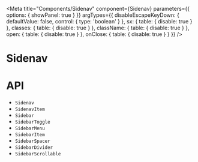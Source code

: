 

<Meta
  title="Components/Sidenav"
  component={Sidenav}
  parameters={{
    options: { showPanel: true }
  }}
  argTypes={{
    disableEscapeKeyDown: {
      defaultValue: false,
      control: {
        type: 'boolean'
      }
    },
    sx: {
      table: {
        disable: true
      }
    },
    classes: {
      table: {
        disable: true
      }
    },
    className: {
      table: {
        disable: true
      }
    },
    open: {
      table: {
        disable: true
      }
    },
    onClose: {
      table: {
        disable: true
      }
    }
  }}
/>

# Sidenav

<Canvas>
  <Story story={stories.Demo} name="Demo" />
</Canvas>

<ArgsTable story="Demo" />

# API

<ul>
  <li>
    <LinkTo kind="components-api-sidenav" story="page">
      <code>Sidenav</code>
    </LinkTo>
  </li>
  <li>
    <LinkTo kind="components-api-sidenavitem" story="page">
      <code>SidenavItem</code>
    </LinkTo>
  </li>
  <li>
    <LinkTo kind="components-api-sidebar" story="page">
      <code>Sidebar</code>
    </LinkTo>
  </li>
  <li>
    <LinkTo kind="components-api-sidebartoggle" story="page">
      <code>SidebarToggle</code>
    </LinkTo>
  </li>
  <li>
    <LinkTo kind="components-api-sidebarmenu" story="page">
      <code>SidebarMenu</code>
    </LinkTo>
  </li>
  <li>
    <LinkTo kind="components-api-sidebaritem" story="page">
      <code>SidebarItem</code>
    </LinkTo>
  </li>
  <li>
    <LinkTo kind="components-api-sidebarspacer" story="page">
      <code>SidebarSpacer</code>
    </LinkTo>
  </li>
  <li>
    <LinkTo kind="components-api-sidebardivider" story="page">
      <code>SidebarDivider</code>
    </LinkTo>
  </li>
  <li>
    <LinkTo kind="components-api-sidebarscrollable" story="page">
      <code>SidebarScrollable</code>
    </LinkTo>
  </li>
</ul>
